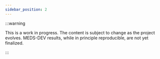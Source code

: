 ```yaml
---
sidebar_position: 2
---
```



:::warning

This is a work in progress. The content is subject to change as the project evolves. MEDS-DEV results, while
in principle reproducible, are not yet finalized.

:::

<Datasets />
